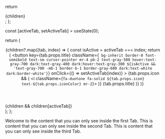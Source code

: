 
  return <div>{children}</div>;
};

  const [activeTab, setActiveTab] = useState(0);

  return (
    <div>
      <header>
        <nav className="border-b border-gray-200 dark:border-gray-700 mb-4">
          {children?.map((tab, index) => {
            const isActive = activeTab === index;
            return (
              <button
                key={tab.props.title}
                className={`
                 bg-inherit border-0 font-semibold text-sm cursor-pointer mr-4 pb-2
                 text-gray-500 hover:text-gray-700 dark:text-gray-400 dark:hover:text-gray-300
                 ${isActive && 'text-gray-700 -mb-1 border-b-1 border-gray-600 dark:text-white dark:border-white'}`}
                onClick={() => setActiveTab(index)}
              >
                {tab.props.icon && (
                 <i className={`fa-duotone fa-solid ${tab.props.icon} text-${tab.props.iconColor} mr-2`}></i>
                )}
                {tab.props.title}
              </button>
           )}
          )}
        </nav>
      </header>
      <section>{children && children[activeTab]}</section>
    </div>
  );
};

<Tabs>
  <Tab title="First Tab" icon="fa-clock" iconColor="blue-500">
    Welcome to the content that you can only see inside the first Tab.
  </Tab>
  <Tab title="Second Tab" icon="fa-star" iconColor="blue-500">
    This is content that you can only see inside the second Tab.
  </Tab>
  <Tab title="Third Tab" icon="fa-heart" iconColor="blue-500">
    This is content that you can only see inside the third Tab.
  </Tab>
</Tabs>
